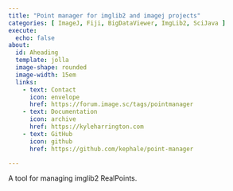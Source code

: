 ```yaml
---
title: "Point manager for imglib2 and imagej projects"
categories: [ ImageJ, Fiji, BigDataViewer, ImgLib2, SciJava ]
execute:
  echo: false
about:
  id: Aheading
  template: jolla
  image-shape: rounded
  image-width: 15em
  links:
    - text: Contact
      icon: envelope
      href: https://forum.image.sc/tags/pointmanager
    - text: Documentation
      icon: archive
      href: https://kyleharrington.com
    - text: GitHub
      icon: github
      href: https://github.com/kephale/point-manager

---
```


::: {.alignleft}

A tool for managing imglib2 RealPoints.

:::
